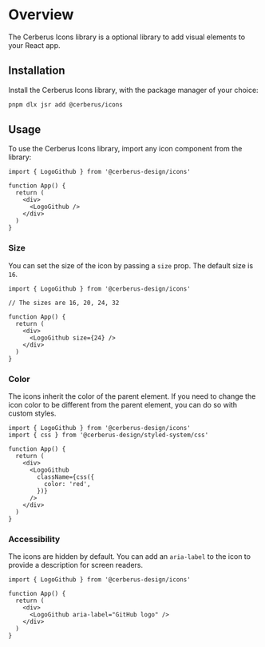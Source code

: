 
# Overview

The Cerberus Icons library is a optional library to add visual elements to your React app.

## Installation

Install the Cerberus Icons library, with the package manager of your choice:

```bash
pnpm dlx jsr add @cerberus/icons
```

<NoteAdmonition description="The Cerberus Icons library currently only supports React." />

## Usage

To use the Cerberus Icons library, import any icon component from the library:

```tsx
import { LogoGithub } from '@cerberus-design/icons'

function App() {
  return (
    <div>
      <LogoGithub />
    </div>
  )
}
```

### Size

You can set the size of the icon by passing a `size` prop. The default size is `16`.

```tsx
import { LogoGithub } from '@cerberus-design/icons'

// The sizes are 16, 20, 24, 32

function App() {
  return (
    <div>
      <LogoGithub size={24} />
    </div>
  )
}
```

### Color

The icons inherit the color of the parent element. If you need to change the icon color to be different from the parent element, you can do so with custom styles.

```tsx
import { LogoGithub } from '@cerberus-design/icons'
import { css } from '@cerberus-design/styled-system/css'

function App() {
  return (
    <div>
      <LogoGithub
        className={css({
          color: 'red',
        })}
      />
    </div>
  )
}
```

### Accessibility

The icons are hidden by default. You can add an `aria-label` to the icon to provide a description for screen readers.

```tsx
import { LogoGithub } from '@cerberus-design/icons'

function App() {
  return (
    <div>
      <LogoGithub aria-label="GitHub logo" />
    </div>
  )
}
```
